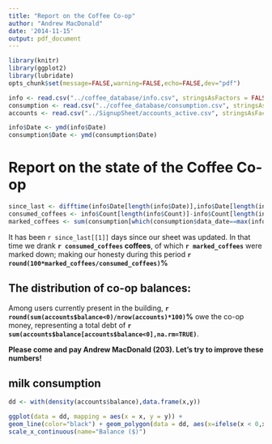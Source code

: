 ```yaml
---
title: "Report on the Coffee Co-op"
author: "Andrew MacDonald"
date: '2014-11-15'
output: pdf_document
---
```


```r
library(knitr)
library(ggplot2)
library(lubridate)
opts_chunk$set(message=FALSE,warning=FALSE,echo=FALSE,dev="pdf")

info <- read.csv("../coffee_database/info.csv", stringsAsFactors = FALSE)
consumption <- read.csv("../coffee_database/consumption.csv", stringsAsFactors = FALSE)
accounts <- read.csv("../SignupSheet/accounts_active.csv", stringsAsFactors = FALSE)

info$Date <- ymd(info$Date)
consumption$Date <- ymd(consumption$Date)
```

# Report on the state of the Coffee Co-op
```r
since_last <- difftime(info$Date[length(info$Date)],info$Date[length(info$Date)-1],units="days")
consumed_coffees <- info$Count[length(info$Count)]-info$Count[length(info$Count)-1]
marked_coffees <- sum(consumption[which(consumption$data_date==max(info$Date)),"Coffee"])
```

It has been `r since_last[[1]]` days since our sheet was updated. In that time we drank **`r consumed_coffees` coffees**, of which **`r marked_coffees`** were marked down; making our honesty during this period **`r round(100*marked_coffees/consumed_coffees)`%**

## The distribution of co-op balances:
Among users currently present in the building, **`r round(sum(accounts$balance<0)/nrow(accounts)*100)`%** owe the co-op money, representing a total debt of **`r sum(accounts$balance[accounts$balance<0],na.rm=TRUE)`**.

**Please come and pay Andrew MacDonald (203).  Let's try to improve these numbers!**

## milk consumption


```r
dd <- with(density(accounts$balance),data.frame(x,y))

ggplot(data = dd, mapping = aes(x = x, y = y)) +
geom_line(color="black") + geom_polygon(data = dd, aes(x=ifelse(x < 0,x,0), y=y))+scale_y_continuous(limits = c(0,max(dd$y)), name="Density") +
scale_x_continuous(name="Balance ($)")

```